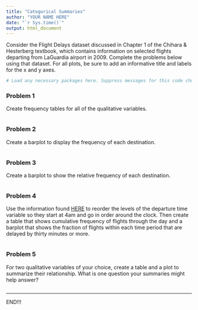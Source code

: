 ```yaml
---
title: "Categorical Summaries"
author: "YOUR NAME HERE"
date: "`r Sys.time()`"
output: html_document
---
```


Consider the Flight Delays dataset discussed in Chapter 1 of the Chihara & Hesterberg textbook, which contains information on selected flights departing from LaGuardia airport in 2009. Complete the problems below using that dataset. For all plots, be sure to add an informative title and labels for the x and y axes.

```r
# Load any necessary packages here. Suppress messages for this code chunk.
```


### Problem 1

Create frequency tables for all of the qualitative variables.

```r

```


### Problem 2

Create a barplot to display the frequency of each destination.

```r

```


### Problem 3

Create a barplot to show the relative frequency of each destination.

```r

```


### Problem 4

Use the information found [HERE](http://www.cookbook-r.com/Manipulating_data/Changing_the_order_of_levels_of_a_factor/) to reorder the levels of the departure time variable so they start at 4am and go in order around the clock. Then create a table that shows cumulative frequency of flights through the day and a barplot that shows the fraction of flights within each time period that are delayed by thirty minutes or more.

```r

```


### Problem 5

For two qualitative variables of your choice, create a table and a plot to summarize their relationship. What is one question your summaries might help answer?

```r

```


<hr>

END!!!


